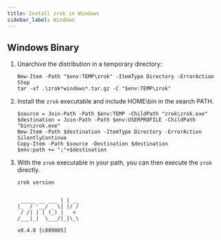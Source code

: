 ```yaml
---
title: Install zrok in Windows
sidebar_label: Windows
---
```



## Windows Binary

<AssetsProvider>
  <div className={styles.downloadContainer}>
    <DownloadCard
      osName="Windows"
      osLogo="/img/logo-windows.svg"
    />
  </div>
</AssetsProvider>

1. Unarchive the distribution in a temporary directory:

    ```text
    New-Item -Path "$env:TEMP\zrok" -ItemType Directory -ErrorAction Stop
    tar -xf .\zrok*windows*.tar.gz -C "$env:TEMP\zrok"
    ```

1. Install the `zrok` executable and include HOME\bin in the search PATH.

    ```text
    $source = Join-Path -Path $env:TEMP -ChildPath "zrok\zrok.exe"
    $destination = Join-Path -Path $env:USERPROFILE -ChildPath "bin\zrok.exe"
    New-Item -Path $destination -ItemType Directory -ErrorAction SilentlyContinue
    Copy-Item -Path $source -Destination $destination
    $env:path += ";"+$destination
    ```

1. With the `zrok` executable in your path, you can then execute the `zrok` directly.

    ```text
    zrok version
    ```

    ```buttonless title="Output"

     _____ __ ___ | | __
    |_  / '__/ _ \| |/ /
     / /| | | (_) |   <
    /___|_|  \___/|_|\_\

    v0.4.0 [c889005]
    ```
